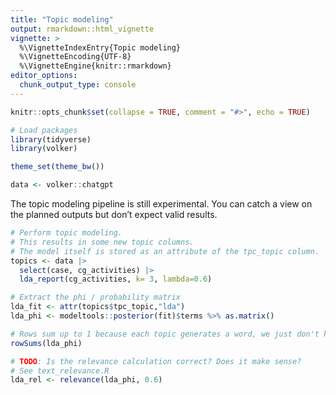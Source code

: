 ```yaml
---
title: "Topic modeling"
output: rmarkdown::html_vignette
vignette: >
  %\VignetteIndexEntry{Topic modeling}
  %\VignetteEncoding{UTF-8}
  %\VignetteEngine{knitr::rmarkdown}
editor_options: 
  chunk_output_type: console
---
```


```r
knitr::opts_chunk$set(collapse = TRUE, comment = "#>", echo = TRUE)

# Load packages
library(tidyverse)
library(volker)

theme_set(theme_bw())

data <- volker::chatgpt

```


The topic modeling pipeline is still experimental.
You can catch a view on the planned outputs
but don't expect valid results.


```r

# Perform topic modeling. 
# This results in some new topic columns.
# The model itself is stored as an attribute of the tpc_topic column.
topics <- data |> 
  select(case, cg_activities) |> 
  lda_report(cg_activities, k= 3, lambda=0.6)

# Extract the phi / probability matrix
lda_fit <- attr(topics$tpc_topic,"lda")
lda_phi <- modeltools::posterior(fit)$terms %>% as.matrix()

# Rows sum up to 1 because each topic generates a word, we just don't know which word
rowSums(lda_phi)

# TODO: Is the relevance calculation correct? Does it make sense?
# See text_relevance.R
lda_rel <- relevance(lda_phi, 0.6)

```
